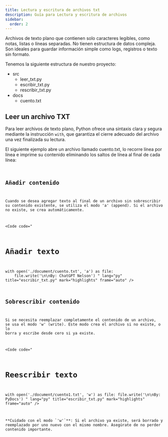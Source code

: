 ```yaml
---
title: Lectura y escritura de archivos txt
description: Guía para Lectura y escritura de archivos
sidebar:
  order: 2
---
```



Archivos de texto plano que contienen solo caracteres legibles, como notas, listas o líneas separadas. No tienen estructura de datos compleja. Son ideales para guardar información simple como logs, registros o texto sin formato.

Tenemos la siguiente estructura de nuestro proyecto:

<FileTree>

- src
  - leer_txt.py
  - escribir_txt.py
  - rescribir_txt.py
- docs
  - cuento.txt


</FileTree>

## Leer un archivo TXT

Para leer archivos de texto plano, Python ofrece una sintaxis clara y segura mediante la instrucción `with`, que garantiza el cierre adecuado del archivo una vez finalizada su lectura.

El siguiente ejemplo abre un archivo llamado cuento.txt, lo recorre línea por línea e imprime su contenido eliminando los saltos de línea al final de cada línea:

<Code 
code="
with open('./docs/cuento.txt', 'r') as file:
&nbsp;&nbsp;&nbsp;&nbsp;for line in file:
&nbsp;&nbsp;&nbsp;&nbsp;&nbsp;&nbsp;&nbsp;&nbsp;print(line.strip())
" 
lang="py" 
title="leer_txt.py" 
mark="highlights" 
frame="auto" />

## Añadir contenido

Cuando se desea agregar texto al final de un archivo sin sobrescribir su contenido existente, se utiliza el modo 'a' (append). Si el archivo no existe, se crea automáticamente.

<Code 
code="
# Añadir texto
with open('./document/cuento.txt', 'a') as file:
&nbsp;&nbsp;&nbsp;&nbsp;file.write('\n\nBy: ChatGPT Nelson')
" 
lang="py" 
title="escribir_txt.py" 
mark="highlights" 
frame="auto" />

## Sobrescribir contenido

Si se necesita reemplazar completamente el contenido de un archivo, se usa el modo 'w' (write). Este modo crea el archivo si no existe, o lo borra y escribe desde cero si ya existe.

<Code 
code="
# Reescribir texto
with open('./document/cuento1.txt', 'w') as file:
    file.write('\n\nBy: PyDocs')
" 
lang="py" 
title="escribir_txt.py" 
mark="highlights" 
frame="auto" />

<Aside type="danger">
**Cuidado con el modo `'w'`**: Si el archivo ya existe, será borrado y reemplazado por uno nuevo con el mismo nombre. Asegúrate de no perder contenido importante.
</Aside>